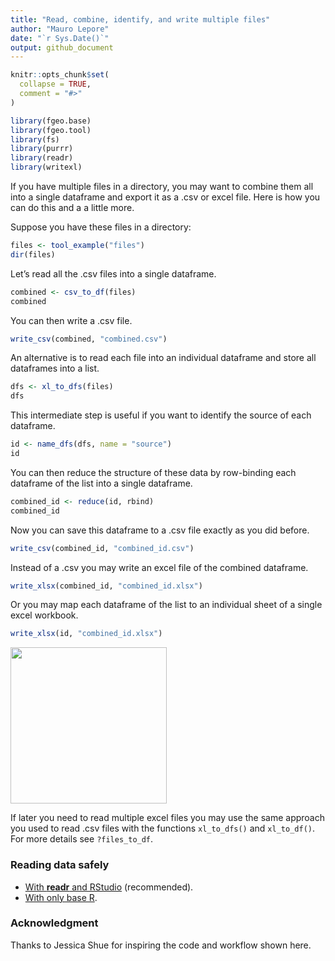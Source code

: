 ```yaml
---
title: "Read, combine, identify, and write multiple files"
author: "Mauro Lepore"
date: "`r Sys.Date()`"
output: github_document
---
```


```r
knitr::opts_chunk$set(
  collapse = TRUE,
  comment = "#>"
)
```

```r
library(fgeo.base)
library(fgeo.tool)
library(fs)
library(purrr)
library(readr)
library(writexl)
```

If you have multiple files in a directory, you may want to combine them all into a single dataframe and export it as a .csv or excel file. Here is how you can do this and a a little more.

Suppose you have these files in a directory:

```r
files <- tool_example("files")
dir(files)
```

Let's read all the .csv files into a single dataframe.

```r
combined <- csv_to_df(files)
combined
```

You can then write a .csv file.

```R
write_csv(combined, "combined.csv")
```

An alternative is to read each file into an individual dataframe and store all dataframes into a list.

```r
dfs <- xl_to_dfs(files)
dfs
```

This intermediate step is useful if you want to identify the source of each dataframe.

```r
id <- name_dfs(dfs, name = "source")
id
```

You can then reduce the structure of these data by row-binding each dataframe of the list into a single dataframe.

```r
combined_id <- reduce(id, rbind)
combined_id
```

Now you can save this dataframe to a .csv file exactly as you did before.

```R
write_csv(combined_id, "combined_id.csv")
```

Instead of a .csv you may write an excel file of the combined dataframe.

```R
write_xlsx(combined_id, "combined_id.xlsx")
```

Or you may map each dataframe of the list to an individual sheet of a single excel workbook.

```R
write_xlsx(id, "combined_id.xlsx")
```

<img src="https://i.imgur.com/00TSP2C.png" align="center" height=250 />

If later you need to read multiple excel files you may use the same approach you used to read .csv files with the functions `xl_to_dfs()` and `xl_to_df()`. For more details see `?files_to_df`.

### Reading data safely

* [With __readr__ and RStudio](https://fgeo.netlify.com/2018/03/13/2018-03-13-import-dataset/) (recommended).
* [With only base R](https://fgeo.netlify.com/2018/03/15/2018-03-15-how-to-read-data-safely-with-only-base-r/).

### Acknowledgment

Thanks to Jessica Shue for inspiring the code and workflow shown here.
